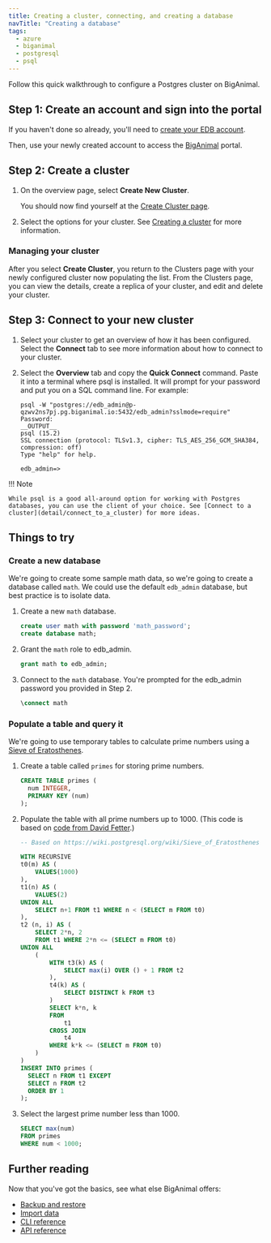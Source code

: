 ```yaml
---
title: Creating a cluster, connecting, and creating a database
navTitle: "Creating a database" 
tags:
  - azure
  - biganimal
  - postgresql
  - psql
---
```


Follow this quick walkthrough to configure a Postgres cluster on BigAnimal. 

## Step 1: Create an account and sign into the portal

If you haven't done so already, you'll need to [create your EDB account](detail/create_an_account). 

Then, use your newly created account to access the [BigAnimal](https://portal.biganimal.com) portal.

## Step 2: Create a cluster

1.  On the overview page, select **Create New Cluster**.

    You should now find yourself at the [Create Cluster page](https://portal.biganimal.com/create-cluster).

2.  Select the options for your cluster. See [Creating a cluster](/edb-postgres-ai/cloud-service/getting_started/creating_cluster/creating_a_cluster/) for more information.

### Managing your cluster

After you select **Create Cluster**, you return to the Clusters page with your newly configured cluster now populating the list. From the Clusters page, you can view the details, create a replica of your cluster, and edit and delete your cluster.

## Step 3: Connect to your new cluster

1.  Select your cluster to get an overview of how it has been configured. Select the **Connect** tab to see more information about how to connect to your cluster.
2.  Select the **Overview** tab and copy the **Quick Connect** command. Paste it into a terminal where psql is installed. It will prompt for your password and put you on a SQL command line. For example:

    ```shell
    psql -W "postgres://edb_admin@p-qzwv2ns7pj.pg.biganimal.io:5432/edb_admin?sslmode=require"
    Password:
    __OUTPUT__ 
    psql (15.2) 
    SSL connection (protocol: TLSv1.3, cipher: TLS_AES_256_GCM_SHA384, compression: off)
    Type "help" for help.

    edb_admin=> 
    ```

!!! Note

    While psql is a good all-around option for working with Postgres databases, you can use the client of your choice. See [Connect to a cluster](detail/connect_to_a_cluster) for more ideas.

## Things to try

### Create a new database

We're going to create some sample math data, so we're going to create a database called `math`. We could use the default `edb_admin` database, but best practice is to isolate data.

1.  Create a new `math` database.

    ```sql
    create user math with password 'math_password';
    create database math;
    ```

2.  Grant the `math` role to edb_admin.

    ```sql
    grant math to edb_admin;
    ```

3.  Connect to the `math` database. You're prompted for the edb_admin password you provided in Step 2.

    ```sql
    \connect math
    ```

### Populate a table and query it

We're going to use temporary tables to calculate prime numbers using a [Sieve of Eratosthenes](https://en.wikipedia.org/wiki/Sieve_of_Eratosthenes).

1.  Create a table called `primes` for storing prime numbers.

    ```sql
    CREATE TABLE primes (
      num INTEGER,
      PRIMARY KEY (num)
    );
    ```

2.  Populate the table with all prime numbers up to 1000. (This code is based on [code from David Fetter](https://wiki.postgresql.org/wiki/Sieve_of_Eratosthenes).)

    ```sql
    -- Based on https://wiki.postgresql.org/wiki/Sieve_of_Eratosthenes

    WITH RECURSIVE
    t0(m) AS (
        VALUES(1000)
    ),
    t1(n) AS (
        VALUES(2)
    UNION ALL
        SELECT n+1 FROM t1 WHERE n < (SELECT m FROM t0)
    ),
    t2 (n, i) AS (
        SELECT 2*n, 2
        FROM t1 WHERE 2*n <= (SELECT m FROM t0)
    UNION ALL
        (
            WITH t3(k) AS (
                SELECT max(i) OVER () + 1 FROM t2
            ),
            t4(k) AS (
                SELECT DISTINCT k FROM t3
            )
            SELECT k*n, k
            FROM
                t1
            CROSS JOIN
                t4
            WHERE k*k <= (SELECT m FROM t0)
        )
    )
    INSERT INTO primes (
      SELECT n FROM t1 EXCEPT
      SELECT n FROM t2
      ORDER BY 1
    );
    ```

3.  Select the largest prime number less than 1000.

    ```sql
    SELECT max(num)
    FROM primes
    WHERE num < 1000;
    ```

## Further reading

Now that you've got the basics, see what else BigAnimal offers:

-   [Backup and restore](detail/experiment/backup_and_restore)
-   [Import data](detail/experiment/import_data)
-   [CLI reference](../reference/cli)
-   [API reference](../reference/api)
